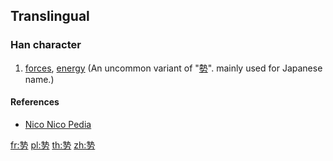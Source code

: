 {{character info/new}}
==Translingual==

===Han character===
{{Han char|rn=19|rad=力|as=08|sn=10|four=25427|canj=HIKS|ids=⿱⿰生丸力}}

# [[forces]], [[energy]] (An uncommon variant of "[[勢]]". mainly used for Japanese name.)

====References====
{{Han ref|kx=0147.381|uh=351F}}
* [http://dic.nicovideo.jp/a/%E5%8B%A2 Nico Nico Pedia]

[[fr:㔟]]
[[pl:㔟]]
[[th:㔟]]
[[zh:㔟]]